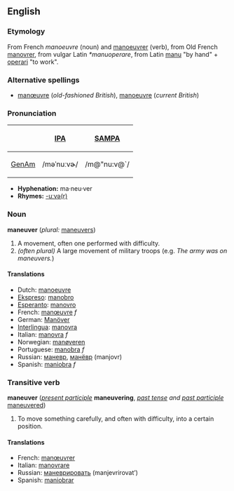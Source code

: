 <!-- If you edit this page, please also edit "manoeuvre" to keep the two pages in synch-->


== English ==
=== Etymology ===
From French ''manoeuvre'' (noun) and [[manoeuvrer]] (verb), from Old French  [[manovrer]], from vulgar Latin ''*manuoperare'', from Latin [[manu]] "by hand" + [[operari]] "to work".

===Alternative spellings===
*[[manœuvre]] (''old-fashioned British''), [[manoeuvre]] (''current British'')

===Pronunciation===
{| border=1 cellpadding=5
! !! [[w:International Phonetic Alphabet|IPA]] !! [[w:SAMPA|SAMPA]]
|-
! [[GenAm]]
| /məˈnuːvɚ/ || /m@"nu:v@`/
|}

*'''Hyphenation:''' ma·neu·ver
*'''Rhymes:''' [[Rhymes:English:-uːvə(r)|-uːvə(r)]]

=== Noun ===
'''maneuver''' (''plural:'' [[maneuvers]])
# A movement, often one performed with difficulty.
# ''(often plural)'' A large movement of military troops (e.g. ''The army was on maneuvers.'')

====Translations====
*Dutch: [[manoeuvre]]
*[[Ekspreso]]: [[manobro]]
*[[Esperanto]]: [[manovro]]
*French: [[manœuvre]] ''f''
*German: [[Manöver]]
*[[Interlingua]]: [[manovra]]
*Italian: [[manovra]] ''f''
*Norwegian: [[manøveren]]
*Portuguese: [[manobra]] ''f''
*Russian: [[маневр]], [[манёвр]] (manjovr)
*Spanish: [[maniobra]] ''f''

===Transitive verb===
'''maneuver''' (''[[present participle]]'' '''maneuvering''', ''[[past tense]] and [[past participle]]'' [[maneuvered]])
#To move something carefully, and often with difficulty, into a certain position.

====Translations====
*French: [[manœuvrer]]
*Italian: [[manovrare]]
*Russian: [[маневрировать]] (manjevrirovat’)
*Spanish: [[maniobrar]]


<!-- If you edit this page, please also edit "manoeuvre" to keep the two pages in synch-->